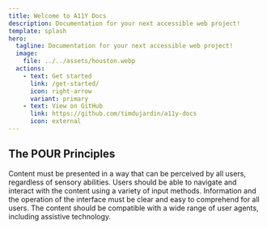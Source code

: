 ```yaml
---
title: Welcome to A11Y Docs
description: Documentation for your next accessible web project!
template: splash
hero:
  tagline: Documentation for your next accessible web project!
  image:
    file: ../../assets/houston.webp
  actions:
    - text: Get started
      link: /get-started/
      icon: right-arrow
      variant: primary
    - text: View on GitHub
      link: https://github.com/timdujardin/a11y-docs
      icon: external
---
```



## The POUR Principles

<CardGrid stagger>
  <Card title="Perceivable" icon="open-book">
    Content must be presented in a way that can be perceived by all users,
    regardless of sensory abilities.
  </Card>
  <Card title="Operable" icon="setting">
    Users should be able to navigate and interact with the content using a
    variety of input methods.
  </Card>
  <Card title="Understandable" icon="puzzle">
    Information and the operation of the interface must be clear and easy to
    comprehend for all users.
  </Card>
  <Card title="Robust" icon="laptop">
    The content should be compatible with a wide range of user agents, including
    assistive technology.
  </Card>
</CardGrid>
